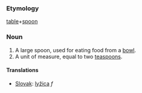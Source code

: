 === Etymology ===
[[table]]+[[spoon]]
=== Noun ===
# A large spoon, used for eating food from a [[bowl]].
# A unit of measure, equal to two [[teaspoon|teaspoons]].
==== Translations ====
*[[Slovak]]: [[lyžica]] ''f''